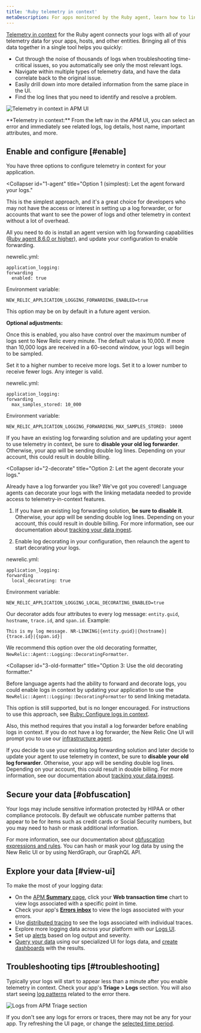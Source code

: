 ```yaml
---
title: 'Ruby telemetry in context'
metaDescription: For apps monitored by the Ruby agent, learn how to link log data with related data across the rest of the New Relic platform.
---
```


[Telemetry in context](https://docswebsitedevelop-doc7761logsintro.gtsb.io/docs/logs/logs-everywhere/telemetry-in-context/) for the Ruby agent connects your logs with all of your telemetry data for your apps, hosts, and other entities. Bringing all of this data together in a single tool helps you quickly:

* Cut through the noise of thousands of logs when troubleshooting time-critical issues, so you automatically see only the most relevant logs.
* Navigate within multiple types of telemetry data, and have the data correlate back to the original issue.
* Easily drill down into more detailed information from the same place in the UI.
* Find the log lines that you need to identify and resolve a problem.

![Telemetry in context in APM UI](./images/ruby-errors-log-details.png "Telemetry in context in APM UI")

<figcaption>
  **Telemetry in context:** From the left nav in the APM UI, you can select an error and immediately see related logs, log details, host name, important attributes, and more.
</figcaption>

## Enable and configure [#enable]

You have three options to configure telemetry in context for your application.

<CollapserGroup>

  <Collapser
    id="1-agent"
    title="Option 1 (simplest): Let the agent forward your logs."
  >

  This is the simplest approach, and it's a great choice for developers who may not have the access or interest in setting up a log forwarder, or for accounts that want to see the power of logs and other telemetry in context without a lot of overhead. 

  All you need to do is install an agent version with log forwarding capabilities ([Ruby agent 8.6.0 or higher](https://docs.newrelic.com/docs/release-notes/agent-release-notes/ruby-release-notes/)), and update your configuration to enable forwarding.

  newrelic.yml:
  ```
  application_logging:
  forwarding
    enabled: true
  ```

  Environment variable:
  ```
  NEW_RELIC_APPLICATION_LOGGING_FORWARDING_ENABLED=true
  ```

  This option may be on by default in a future agent version.

  **Optional adjustments:**

  Once this is enabled, you also have control over the maximum number of logs sent to New Relic every minute. The default value is 10,000. If more than 10,000 logs are received in a 60-second window, your logs will begin to be sampled.
  
  Set it to a higher number to receive more logs. Set it to a lower number to receive fewer logs. Any integer is valid.

  newrelic.yml:
  ```
  application_logging:
  forwarding
    max_samples_stored: 10_000
  ```

  Environment variable:
  ```
  NEW_RELIC_APPLICATION_LOGGING_FORWARDING_MAX_SAMPLES_STORED: 10000
  ```

  If you have an existing log forwarding solution and are updating your agent to use telemetry in context, be sure to **disable your old log forwarder**. Otherwise, your app will be sending double log lines. Depending on your account, this could result in double billing.
  </Collapser>

  <Collapser
    id="2-decorate"
    title="Option 2: Let the agent decorate your logs."
  >

  Already have a log forwarder you like? We've got you covered! Language agents can decorate your logs with the linking metadata needed to provide access to telemetry-in-context features.

  1. If you have an existing log forwarding solution, **be sure to disable it**. Otherwise, your app will be sending double log lines. Depending on your account, this could result in double billing. For more information, see our documentation about [tracking your data ingest](https://docswebsitedevelop-doc7761logsintro.gtsb.io/docs/logs/logs-everywhere/telemetry-in-context/#ingest).

  2. Enable log decorating in your configuration, then relaunch the agent to start decorating your logs.

  
  newrelic.yml:
  ```
  application_logging:
  forwarding
    local_decorating: true
  ```

  Environment variable:
  ```
  NEW_RELIC_APPLICATION_LOGGING_LOCAL_DECORATING_ENABLED=true
  ```
  
  Our decorator adds four attributes to every log message: `entity.guid`, `hostname`, `trace.id`, and  `span.id`. Example:

  ```
  This is my log message. NR-LINKING|{entity.guid}|{hostname}|{trace.id}|{span.id}|
  ```

  We recommend this option over the old decorating formatter, `NewRelic::Agent::Logging::DecoratingFormatter`.

  </Collapser>

  <Collapser
    id="3-old-formatter"
    title="Option 3: Use the old decorating formatter."
  >

  Before language agents had the ability to forward and decorate logs, you could enable logs in context by updating your application to use the `NewRelic::Agent::Logging::DecoratingFormatter` to send linking metadata.
  
  This option is still supported, but is no longer encouraged. For instructions to use this approach, see [Ruby: Configure logs in context](https://docs.newrelic.com/docs/logs/logs-context/configure-logs-context-ruby/).

  Also, this method requires that you install a log forwarder before enabling logs in context. If you do not have a log forwarder, the New Relic One UI will prompt you to use our [infrastructure agent](https://docs.newrelic.com/docs/logs/forward-logs/forward-your-logs-using-infrastructure-agent/).
  
  If you decide to use your existing log forwarding solution and later decide to update your agent to use telemetry in context, be sure to **disable your old log forwarder**. Otherwise, your app will be sending double log lines. Depending on your account, this could result in double billing. For more information, see our documentation about [tracking your data ingest](https://docswebsitedevelop-doc7761logsintro.gtsb.io/docs/logs/logs-everywhere/telemetry-in-context/#ingest).
  </Collapser>
</CollapserGroup>

## Secure your data [#obfuscation]

Your logs may include sensitive information protected by HIPAA or other compliance protocols. By default we obfuscate number patterns that appear to be for items such as credit cards or Social Security numbers, but you may need to hash or mask additional information.

For more information, see our documentation about [obfuscation expressions and rules](https://docs.newrelic.com/docs/logs/ui-data/obfuscation-ui/). You can hash or mask your log data by using the New Relic UI or by using NerdGraph, our GraphQL API.

## Explore your data [#view-ui]

To make the most of your logging data:

* On the [APM **Summary** page](https://docs.newrelic.com/docs/apm/apm-ui-pages/monitoring/apm-summary-page-view-transaction-apdex-usage-data), click your **Web transaction time** chart to view logs associated with a specific point in time.
* Check your app's [**Errors inbox**](https://docs.newrelic.com/docs/errors-inbox/errors-inbox) to view the logs associated with your errors.
* Use [distributed tracing](https://docs.newrelic.com/docs/distributed-tracing/ui-data/understand-use-distributed-tracing-ui) to see the logs associated with individual traces.
* Explore more logging data across your platform with our [Logs UI](/docs/logs/log-management/ui-data/use-logs-ui/).
* Set up [alerts](/docs/alerts-applied-intelligence/new-relic-alerts/alert-conditions/create-alert-conditions/) based on log output and severity.
* [Query your data](/docs/logs/ui-data/query-syntax-logs/) using our specialized UI for logs data, and [create dashboards](/docs/query-your-data/explore-query-data/dashboards/introduction-dashboards/) with the results.

## Troubleshooting tips [#troubleshooting]

Typically your logs will start to appear less than a minute after you enable telemetry in context. Check your app's **Triage > Logs** section. You will also start seeing [log patterns](/docs/logs/ui-data/find-unusual-logs-log-patterns) related to the error there.

![Logs from APM Triage section](./images/troubleshoot-logs.png "Logs from APM Triage section")

If you don't see any logs for errors or traces, there may not be any for your app. Try refreshing the UI page, or change the [selected time period](https://docs.newrelic.com/docs/new-relic-one/ui-data/basic-ui-features/#data-analysis).
